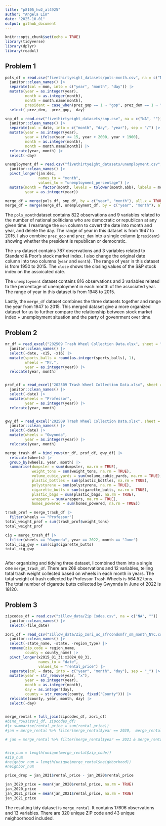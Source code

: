 ```yaml
---
title: "p8105_hw2_al4925"
author: "Angela Lin"
date: "2025-10-01"
output: github_document
---
```


```r
knitr::opts_chunk$set(echo = TRUE)
library(tidyverse)
library(dplyr)
library(readxl)
```

## Problem 1
```r
pols_df = read.csv("fivethirtyeight_datasets/pols-month.csv", na = c("NA", "")) |>
  janitor::clean_names() |> 
  separate(col = mon, into = c("year", "month", "day")) |>
  mutate(year = as.integer(year),
         month = as.integer(month), 
         month = month.name[month],
         president = case_when(prez_gop == 1 ~ "gop", prez_dem == 1 ~ "dem")) |>
  select(-prez_dem, -prez_gop, -day)
```

```r
snp_df = read.csv("fivethirtyeight_datasets/snp.csv", na = c("NA", "")) |>
  janitor::clean_names() |>    
  separate(col = date, into = c("month", "day", "year"), sep = "/") |>
  mutate(year = as.integer(year),
         year = ifelse(year <= 15, year + 2000, year + 1900), 
         month = as.integer(month), 
         month = month.name[month]) |>
  relocate(year, month) |>
  select(-day)
```

```r
unemployment_df = read.csv("fivethirtyeight_datasets/unemployment.csv", na = c("NA", "")) |>
  janitor::clean_names() |>
  pivot_longer(jan:dec, 
               names_to = "month", 
               values_to = "unemployment_percentage") |>
  mutate(month = factor(month, levels = tolower(month.abb), labels = month.name),
         year = as.integer(year))
```

```r
merge_df = merge(pols_df, snp_df, by = c("year", "month"), all.x = TRUE)
merge_df = merge(merge_df, unemployment_df, by = c("year", "month"), all.x = TRUE)
```

The `pols_month`dataset contains 822 observations and 9 variables related to the number of national politicians who are democratic or republican at any given time. I rearrange the `mon` column to covert the date into month and year, and delete the day. The range of year in this dataset is from 1947 to 2015. I also combine `prez_gop` and `prez_dem` into a single column (`president`) showing whether the president is republican or democratic. 


The `snp` dataset contains 787 observations and 3 variables related to Standard & Poor’s stock market index. I also change the original date column into two columns (`year` and `month`). The range of year in this dataset is from 1950 to 2015. The `close` shows the closing values of the S&P stock index on the assoicated date. 


The `unemployment` dataset contains 816 observations and 3 variables related to the percentage of unemployment in each month of the associated year. The range of year in this dataset is from 1948 to 2015.


Lastly, the `merge_df` dataset combines the three datasets together and range the year from 1947 to 2015. This merged dataset give a more organized dataset for us to further compare the relationship between stock market index + unemployment situation and the party of govenrment over time. 


## Problem 2
```r
mr_df = read_excel("202509 Trash Wheel Collection Data.xlsx", sheet = "Mr. Trash Wheel", na = c("NA", "")) |>
  janitor::clean_names() |>
  select(-date, -x15, -x16) |>
  mutate(sports_balls = round(as.integer(sports_balls), 1),
         wheels = "Mr.",
         year = as.integer(year)) |>
  relocate(year, month)


prof_df = read_excel("202509 Trash Wheel Collection Data.xlsx", sheet = "Professor Trash Wheel", na = c("NA", "")) |>
  janitor::clean_names() |>
  select(-date) |>
  mutate(wheels = "Professor",
         year = as.integer(year)) |>
  relocate(year, month)


gwy_df = read_excel("202509 Trash Wheel Collection Data.xlsx", sheet = "Gwynns Falls Trash Wheel", na = c("NA", ""))  |>
  janitor::clean_names() |>
  select(-date) |>
  mutate(wheels = "Gwynnda",
         year = as.integer(year)) |>
  relocate(year, month)

```

```r
merge_trash_df = bind_rows(mr_df, prof_df, gwy_df) |>
  relocate(wheels) |>
  group_by(wheels, year, month) |>
  summarise(dumpster = sum(dumpster, na.rm = TRUE),
            weight_tons = sum(weight_tons, na.rm = TRUE),
            volume_cubic_yards = sum(volume_cubic_yards, na.rm = TRUE),
            plastic_bottles = sum(plastic_bottles, na.rm = TRUE),
            polystyrene = sum(polystyrene, na.rm = TRUE),
            cigarette_butts = sum(cigarette_butts, na.rm = TRUE),
            plastic_bags = sum(plastic_bags, na.rm = TRUE),
            wrappers = sum(wrappers, na.rm = TRUE),
            homes_powered = sum(homes_powered, na.rm = TRUE))
```

```r
trash_prof = merge_trash_df |> 
  filter(wheels == "Professor") 
total_weight_prof = sum(trash_prof$weight_tons)
total_weight_prof

cig = merge_trash_df |>
  filter(wheels == "Gwynnda", year == 2022, month == "June")
total_cig_gwy = sum(cig$cigarette_butts)
total_cig_gwy
  

```
After organizing and tidying three dataset, I combined them into a single one `merge_trash_df`. There are 269 observations and 12 variables, telling total trash weight collected based on wheels in each month in years. The total weight of trash collected by Professor Trash Wheels is 564.52 tons. The total number of cigarette butts collected by Gwynnda in June of 2022 is 18120.


## Problem 3
```r
zipcodes_df = read.csv("zillow_data/Zip Codes.csv", na = c("NA", "")) |>
  janitor::clean_names() |>
  select(-file_date)

```

```r
zori_df = read_csv("zillow_data/Zip_zori_uc_sfrcondomfr_sm_month_NYC.csv", na = c("NA", "")) |>
  janitor::clean_names() |>
  select(-state_name, -state, -region_type) |>
  rename(zip_code = region_name, 
         county = county_name) |>
  pivot_longer(x2015_01_31:x2024_08_31,
               names_to = "date",
               values_to = "rental_price") |>
  separate(col = date, into = c("year", "month", "day"), sep = "_") |>
  mutate(year = str_remove(year, "x"),
         year = as.integer(year),
         month = as.integer(month),
         day = as.integer(day),
         county = str_remove(county, fixed("County"))) |>
  relocate(county, year, month, day) |>
  select(-day)
  
```
```r
merge_rental = full_join(zipcodes_df, zori_df)
#bind_rows(zori_df, zipcodes_df) 
#|> summarise(rental_price = sum(rental_price))
#jan = merge_rental %>% filter(merge_rental$year == 2020,  merge_rental$year == 2021 & merge_rental$month == 1)

# jan = merge_rental %>% filter(merge_rental$year == 2021 & merge_rental$month == 1)


#zip_num = length(unique(merge_rental$zip_code))
#zip_num
#neighbor_num = length(unique(merge_rental$neighborhood))
#neighbor_num


```
```r
price_drop = jan_2021$rental_price - jan_2020$rental_price

jan_2020_price = mean(jan_2020$rental_price, na.rm = TRUE)
jan_2020_price
jan_2021_price = mean(jan_2021$rental_price, na.rm = TRUE)
jan_2021_price
```

The resulting tidy dataset is `merge_rental`. It contains 17606 observations and 13 variables. There are 320 unique ZIP code and 43 unique neighborhood included. 

